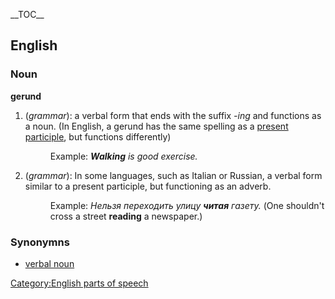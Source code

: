 {{wikipedia}}
__TOC__
==English==

===Noun===
'''gerund'''
#(''grammar''): a verbal form that ends with the suffix ''-ing'' and functions as a noun. (In English, a gerund has the same spelling as a [[present participle]], but functions differently)
#:Example:  '''''Walking''' is good exercise.''
#(''grammar''): In some languages, such as Italian or Russian, a verbal form similar to a present participle, but functioning as an adverb.
#:Example: ''Нельзя переходить улицу '''читая''' газету.'' (One shouldn't cross a street '''reading''' a newspaper.)

===Synonymns===
*[[verbal noun]]

[[Category:English parts of speech]]